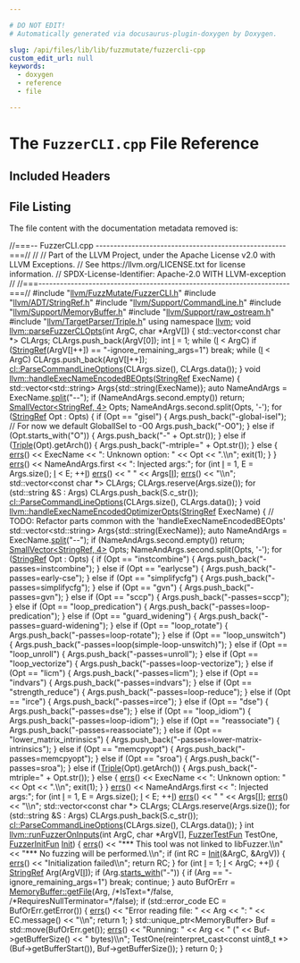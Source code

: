 ```yaml
---

# DO NOT EDIT!
# Automatically generated via docusaurus-plugin-doxygen by Doxygen.

slug: /api/files/lib/lib/fuzzmutate/fuzzercli-cpp
custom_edit_url: null
keywords:
  - doxygen
  - reference
  - file

---
```





# The `FuzzerCLI.cpp` File Reference

<DoxygenPage pluginConfig={pluginConfig}>



## Included Headers

<IncludesList>
<IncludesListItem
  filePath="llvm/FuzzMutate/FuzzerCLI.h"
  permalink="/docs/api/files/include/include/llvm/include/llvm/fuzzmutate/fuzzercli-h"
  isLocal="true" />
<IncludesListItem
  filePath="llvm/ADT/StringRef.h"
  permalink="/docs/api/files/include/include/llvm/include/llvm/adt/stringref-h"
  isLocal="true" />
<IncludesListItem
  filePath="llvm/Support/CommandLine.h"
  permalink="/docs/api/files/include/include/llvm/include/llvm/support/commandline-h"
  isLocal="true" />
<IncludesListItem
  filePath="llvm/Support/MemoryBuffer.h"
  permalink="/docs/api/files/include/include/llvm/include/llvm/support/memorybuffer-h"
  isLocal="true" />
<IncludesListItem
  filePath="llvm/Support/raw_ostream.h"
  permalink="/docs/api/files/include/include/llvm/include/llvm/support/raw-ostream-h"
  isLocal="true" />
<IncludesListItem
  filePath="llvm/TargetParser/Triple.h"
  permalink="/docs/api/files/include/include/llvm/include/llvm/targetparser/triple-h"
  isLocal="true" />
</IncludesList>


## File Listing

The file content with the documentation metadata removed is:

<ProgramListing>

<Link id="l00001" /><CodeLine lineNumber="1"><Highlight kind="comment">//===-- FuzzerCLI.cpp -----------------------------------------------------===//</Highlight><Highlight kind="normal"></Highlight></CodeLine>
<Link id="l00002" /><CodeLine lineNumber="2"><Highlight kind="normal"></Highlight><Highlight kind="comment">//</Highlight><Highlight kind="normal"></Highlight></CodeLine>
<Link id="l00003" /><CodeLine lineNumber="3"><Highlight kind="normal"></Highlight><Highlight kind="comment">// Part of the LLVM Project, under the Apache License v2.0 with LLVM Exceptions.</Highlight><Highlight kind="normal"></Highlight></CodeLine>
<Link id="l00004" /><CodeLine lineNumber="4"><Highlight kind="normal"></Highlight><Highlight kind="comment">// See https://llvm.org/LICENSE.txt for license information.</Highlight><Highlight kind="normal"></Highlight></CodeLine>
<Link id="l00005" /><CodeLine lineNumber="5"><Highlight kind="normal"></Highlight><Highlight kind="comment">// SPDX-License-Identifier: Apache-2.0 WITH LLVM-exception</Highlight><Highlight kind="normal"></Highlight></CodeLine>
<Link id="l00006" /><CodeLine lineNumber="6"><Highlight kind="normal"></Highlight><Highlight kind="comment">//</Highlight><Highlight kind="normal"></Highlight></CodeLine>
<Link id="l00007" /><CodeLine lineNumber="7"><Highlight kind="normal"></Highlight><Highlight kind="comment">//===----------------------------------------------------------------------===//</Highlight><Highlight kind="normal"></Highlight></CodeLine>
<Link id="l00008" /><CodeLine lineNumber="8"><Highlight kind="normal"></Highlight></CodeLine>
<Link id="l00009" /><CodeLine lineNumber="9"><Highlight kind="normal"></Highlight><Highlight kind="preprocessor">#include &quot;<a href="/docs/api/files/include/include/llvm/include/llvm/fuzzmutate/fuzzercli-h">llvm/FuzzMutate/FuzzerCLI.h</a>&quot;</Highlight><Highlight kind="normal"></Highlight></CodeLine>
<Link id="l00010" /><CodeLine lineNumber="10"><Highlight kind="normal"></Highlight><Highlight kind="preprocessor">#include &quot;<a href="/docs/api/files/include/include/llvm/include/llvm/adt/stringref-h">llvm/ADT/StringRef.h</a>&quot;</Highlight><Highlight kind="normal"></Highlight></CodeLine>
<Link id="l00011" /><CodeLine lineNumber="11"><Highlight kind="normal"></Highlight><Highlight kind="preprocessor">#include &quot;<a href="/docs/api/files/include/include/llvm/include/llvm/support/commandline-h">llvm/Support/CommandLine.h</a>&quot;</Highlight><Highlight kind="normal"></Highlight></CodeLine>
<Link id="l00012" /><CodeLine lineNumber="12"><Highlight kind="normal"></Highlight><Highlight kind="preprocessor">#include &quot;<a href="/docs/api/files/include/include/llvm/include/llvm/support/memorybuffer-h">llvm/Support/MemoryBuffer.h</a>&quot;</Highlight><Highlight kind="normal"></Highlight></CodeLine>
<Link id="l00013" /><CodeLine lineNumber="13"><Highlight kind="normal"></Highlight><Highlight kind="preprocessor">#include &quot;<a href="/docs/api/files/include/include/llvm/include/llvm/support/raw-ostream-h">llvm/Support/raw&#95;ostream.h</a>&quot;</Highlight><Highlight kind="normal"></Highlight></CodeLine>
<Link id="l00014" /><CodeLine lineNumber="14"><Highlight kind="normal"></Highlight><Highlight kind="preprocessor">#include &quot;<a href="/docs/api/files/include/include/llvm/include/llvm/targetparser/triple-h">llvm/TargetParser/Triple.h</a>&quot;</Highlight><Highlight kind="normal"></Highlight></CodeLine>
<Link id="l00015" /><CodeLine lineNumber="15"><Highlight kind="normal"></Highlight></CodeLine>
<Link id="l00016" /><CodeLine lineNumber="16"><Highlight kind="normal"></Highlight><Highlight kind="keyword">using namespace </Highlight><Highlight kind="normal"><a href="/docs/api/namespaces/llvm">llvm</a>;</Highlight></CodeLine>
<Link id="l00017" /><CodeLine lineNumber="17"><Highlight kind="normal"></Highlight></CodeLine>
<Link id="l00018" /><CodeLine lineNumber="18" lineLink="/docs/api/namespaces/llvm/#af5cd4e69dabe32160a42a6f2e7e0e38c"><Highlight kind="normal"></Highlight><Highlight kind="keywordtype">void</Highlight><Highlight kind="normal"> <a href="/docs/api/namespaces/llvm/#af5cd4e69dabe32160a42a6f2e7e0e38c">llvm::parseFuzzerCLOpts</a>(</Highlight><Highlight kind="keywordtype">int</Highlight><Highlight kind="normal"> ArgC, </Highlight><Highlight kind="keywordtype">char</Highlight><Highlight kind="normal"> &#42;ArgV&#91;&#93;) &#123;</Highlight></CodeLine>
<Link id="l00019" /><CodeLine lineNumber="19"><Highlight kind="normal">  std::vector&lt;const char &#42;&gt; CLArgs;</Highlight></CodeLine>
<Link id="l00020" /><CodeLine lineNumber="20"><Highlight kind="normal">  CLArgs.push&#95;back(ArgV&#91;0&#93;);</Highlight></CodeLine>
<Link id="l00021" /><CodeLine lineNumber="21"><Highlight kind="normal"></Highlight></CodeLine>
<Link id="l00022" /><CodeLine lineNumber="22"><Highlight kind="normal">  </Highlight><Highlight kind="keywordtype">int</Highlight><Highlight kind="normal"> <a href="/docs/api/files/lib/lib/support/md5-cpp/#ac0eafdc9ee161b71e7af98af736952fd">I</a> = 1;</Highlight></CodeLine>
<Link id="l00023" /><CodeLine lineNumber="23"><Highlight kind="normal">  </Highlight><Highlight kind="keywordflow">while</Highlight><Highlight kind="normal"> (<a href="/docs/api/files/lib/lib/support/md5-cpp/#ac0eafdc9ee161b71e7af98af736952fd">I</a> &lt; ArgC)</Highlight></CodeLine>
<Link id="l00024" /><CodeLine lineNumber="24"><Highlight kind="normal">    </Highlight><Highlight kind="keywordflow">if</Highlight><Highlight kind="normal"> (<a href="/docs/api/classes/llvm/stringref">StringRef</a>(ArgV&#91;<a href="/docs/api/files/lib/lib/support/md5-cpp/#ac0eafdc9ee161b71e7af98af736952fd">I</a>++&#93;) == </Highlight><Highlight kind="stringliteral">&quot;-ignore&#95;remaining&#95;args=1&quot;</Highlight><Highlight kind="normal">)</Highlight></CodeLine>
<Link id="l00025" /><CodeLine lineNumber="25"><Highlight kind="normal">      </Highlight><Highlight kind="keywordflow">break</Highlight><Highlight kind="normal">;</Highlight></CodeLine>
<Link id="l00026" /><CodeLine lineNumber="26"><Highlight kind="normal">  </Highlight><Highlight kind="keywordflow">while</Highlight><Highlight kind="normal"> (<a href="/docs/api/files/lib/lib/support/md5-cpp/#ac0eafdc9ee161b71e7af98af736952fd">I</a> &lt; ArgC)</Highlight></CodeLine>
<Link id="l00027" /><CodeLine lineNumber="27"><Highlight kind="normal">    CLArgs.push&#95;back(ArgV&#91;<a href="/docs/api/files/lib/lib/support/md5-cpp/#ac0eafdc9ee161b71e7af98af736952fd">I</a>++&#93;);</Highlight></CodeLine>
<Link id="l00028" /><CodeLine lineNumber="28"><Highlight kind="normal"></Highlight></CodeLine>
<Link id="l00029" /><CodeLine lineNumber="29"><Highlight kind="normal">  <a href="/docs/api/namespaces/llvm/cl/#a7225497318f6c1bd57e8a80d4273031e">cl::ParseCommandLineOptions</a>(CLArgs.size(), CLArgs.data());</Highlight></CodeLine>
<Link id="l00030" /><CodeLine lineNumber="30"><Highlight kind="normal">&#125;</Highlight></CodeLine>
<Link id="l00031" /><CodeLine lineNumber="31"><Highlight kind="normal"></Highlight></CodeLine>
<Link id="l00032" /><CodeLine lineNumber="32" lineLink="/docs/api/namespaces/llvm/#a3d069b5b5139c3ccd0a63545bcfbb98a"><Highlight kind="normal"></Highlight><Highlight kind="keywordtype">void</Highlight><Highlight kind="normal"> <a href="/docs/api/namespaces/llvm/#a3d069b5b5139c3ccd0a63545bcfbb98a">llvm::handleExecNameEncodedBEOpts</a>(<a href="/docs/api/classes/llvm/stringref">StringRef</a> ExecName) &#123;</Highlight></CodeLine>
<Link id="l00033" /><CodeLine lineNumber="33"><Highlight kind="normal">  std::vector&lt;std::string&gt; Args&#123;std::string(ExecName)&#125;;</Highlight></CodeLine>
<Link id="l00034" /><CodeLine lineNumber="34"><Highlight kind="normal"></Highlight></CodeLine>
<Link id="l00035" /><CodeLine lineNumber="35"><Highlight kind="normal">  </Highlight><Highlight kind="keyword">auto</Highlight><Highlight kind="normal"> NameAndArgs = ExecName.<a href="/docs/api/classes/llvm/stringref/#a0320b2a5a6d440bf4479a02e78cf5ca7">split</a>(</Highlight><Highlight kind="stringliteral">&quot;--&quot;</Highlight><Highlight kind="normal">);</Highlight></CodeLine>
<Link id="l00036" /><CodeLine lineNumber="36"><Highlight kind="normal">  </Highlight><Highlight kind="keywordflow">if</Highlight><Highlight kind="normal"> (NameAndArgs.second.empty())</Highlight></CodeLine>
<Link id="l00037" /><CodeLine lineNumber="37"><Highlight kind="normal">    </Highlight><Highlight kind="keywordflow">return</Highlight><Highlight kind="normal">;</Highlight></CodeLine>
<Link id="l00038" /><CodeLine lineNumber="38"><Highlight kind="normal"></Highlight></CodeLine>
<Link id="l00039" /><CodeLine lineNumber="39"><Highlight kind="normal">  <a href="/docs/api/classes/llvm/smallvector">SmallVector&lt;StringRef, 4&gt;</a> Opts;</Highlight></CodeLine>
<Link id="l00040" /><CodeLine lineNumber="40"><Highlight kind="normal">  NameAndArgs.second.split(Opts, </Highlight><Highlight kind="charliteral">&#39;-&#39;</Highlight><Highlight kind="normal">);</Highlight></CodeLine>
<Link id="l00041" /><CodeLine lineNumber="41"><Highlight kind="normal">  </Highlight><Highlight kind="keywordflow">for</Highlight><Highlight kind="normal"> (<a href="/docs/api/classes/llvm/stringref">StringRef</a> Opt : Opts) &#123;</Highlight></CodeLine>
<Link id="l00042" /><CodeLine lineNumber="42"><Highlight kind="normal">    </Highlight><Highlight kind="keywordflow">if</Highlight><Highlight kind="normal"> (Opt == </Highlight><Highlight kind="stringliteral">&quot;gisel&quot;</Highlight><Highlight kind="normal">) &#123;</Highlight></CodeLine>
<Link id="l00043" /><CodeLine lineNumber="43"><Highlight kind="normal">      Args.push&#95;back(</Highlight><Highlight kind="stringliteral">&quot;-global-isel&quot;</Highlight><Highlight kind="normal">);</Highlight></CodeLine>
<Link id="l00044" /><CodeLine lineNumber="44"><Highlight kind="normal">      </Highlight><Highlight kind="comment">// For now we default GlobalISel to -O0</Highlight><Highlight kind="normal"></Highlight></CodeLine>
<Link id="l00045" /><CodeLine lineNumber="45"><Highlight kind="normal">      Args.push&#95;back(</Highlight><Highlight kind="stringliteral">&quot;-O0&quot;</Highlight><Highlight kind="normal">);</Highlight></CodeLine>
<Link id="l00046" /><CodeLine lineNumber="46"><Highlight kind="normal">    &#125; </Highlight><Highlight kind="keywordflow">else</Highlight><Highlight kind="normal"> </Highlight><Highlight kind="keywordflow">if</Highlight><Highlight kind="normal"> (Opt.starts&#95;with(</Highlight><Highlight kind="stringliteral">&quot;O&quot;</Highlight><Highlight kind="normal">)) &#123;</Highlight></CodeLine>
<Link id="l00047" /><CodeLine lineNumber="47"><Highlight kind="normal">      Args.push&#95;back(</Highlight><Highlight kind="stringliteral">&quot;-&quot;</Highlight><Highlight kind="normal"> + Opt.str());</Highlight></CodeLine>
<Link id="l00048" /><CodeLine lineNumber="48"><Highlight kind="normal">    &#125; </Highlight><Highlight kind="keywordflow">else</Highlight><Highlight kind="normal"> </Highlight><Highlight kind="keywordflow">if</Highlight><Highlight kind="normal"> (<a href="/docs/api/classes/llvm/triple">Triple</a>(Opt).getArch()) &#123;</Highlight></CodeLine>
<Link id="l00049" /><CodeLine lineNumber="49"><Highlight kind="normal">      Args.push&#95;back(</Highlight><Highlight kind="stringliteral">&quot;-mtriple=&quot;</Highlight><Highlight kind="normal"> + Opt.str());</Highlight></CodeLine>
<Link id="l00050" /><CodeLine lineNumber="50"><Highlight kind="normal">    &#125; </Highlight><Highlight kind="keywordflow">else</Highlight><Highlight kind="normal"> &#123;</Highlight></CodeLine>
<Link id="l00051" /><CodeLine lineNumber="51"><Highlight kind="normal">      <a href="/docs/api/namespaces/llvm/#a9a7b5c68c90f85baaedaa854cc5002cc">errs</a>() &lt;&lt; ExecName &lt;&lt; </Highlight><Highlight kind="stringliteral">&quot;: Unknown option: &quot;</Highlight><Highlight kind="normal"> &lt;&lt; Opt &lt;&lt; </Highlight><Highlight kind="stringliteral">&quot;.\\n&quot;</Highlight><Highlight kind="normal">;</Highlight></CodeLine>
<Link id="l00052" /><CodeLine lineNumber="52"><Highlight kind="normal">      exit(1);</Highlight></CodeLine>
<Link id="l00053" /><CodeLine lineNumber="53"><Highlight kind="normal">    &#125;</Highlight></CodeLine>
<Link id="l00054" /><CodeLine lineNumber="54"><Highlight kind="normal">  &#125;</Highlight></CodeLine>
<Link id="l00055" /><CodeLine lineNumber="55"><Highlight kind="normal">  <a href="/docs/api/namespaces/llvm/#a9a7b5c68c90f85baaedaa854cc5002cc">errs</a>() &lt;&lt; NameAndArgs.first &lt;&lt; </Highlight><Highlight kind="stringliteral">&quot;: Injected args:&quot;</Highlight><Highlight kind="normal">;</Highlight></CodeLine>
<Link id="l00056" /><CodeLine lineNumber="56"><Highlight kind="normal">  </Highlight><Highlight kind="keywordflow">for</Highlight><Highlight kind="normal"> (</Highlight><Highlight kind="keywordtype">int</Highlight><Highlight kind="normal"> <a href="/docs/api/files/lib/lib/support/md5-cpp/#ac0eafdc9ee161b71e7af98af736952fd">I</a> = 1, E = Args.size(); <a href="/docs/api/files/lib/lib/support/md5-cpp/#ac0eafdc9ee161b71e7af98af736952fd">I</a> &lt; E; ++<a href="/docs/api/files/lib/lib/support/md5-cpp/#ac0eafdc9ee161b71e7af98af736952fd">I</a>)</Highlight></CodeLine>
<Link id="l00057" /><CodeLine lineNumber="57"><Highlight kind="normal">    <a href="/docs/api/namespaces/llvm/#a9a7b5c68c90f85baaedaa854cc5002cc">errs</a>() &lt;&lt; </Highlight><Highlight kind="stringliteral">&quot; &quot;</Highlight><Highlight kind="normal"> &lt;&lt; Args&#91;<a href="/docs/api/files/lib/lib/support/md5-cpp/#ac0eafdc9ee161b71e7af98af736952fd">I</a>&#93;;</Highlight></CodeLine>
<Link id="l00058" /><CodeLine lineNumber="58"><Highlight kind="normal">  <a href="/docs/api/namespaces/llvm/#a9a7b5c68c90f85baaedaa854cc5002cc">errs</a>() &lt;&lt; </Highlight><Highlight kind="stringliteral">&quot;\\n&quot;</Highlight><Highlight kind="normal">;</Highlight></CodeLine>
<Link id="l00059" /><CodeLine lineNumber="59"><Highlight kind="normal"></Highlight></CodeLine>
<Link id="l00060" /><CodeLine lineNumber="60"><Highlight kind="normal">  std::vector&lt;const char &#42;&gt; CLArgs;</Highlight></CodeLine>
<Link id="l00061" /><CodeLine lineNumber="61"><Highlight kind="normal">  CLArgs.reserve(Args.size());</Highlight></CodeLine>
<Link id="l00062" /><CodeLine lineNumber="62"><Highlight kind="normal">  </Highlight><Highlight kind="keywordflow">for</Highlight><Highlight kind="normal"> (std::string &amp;S : Args)</Highlight></CodeLine>
<Link id="l00063" /><CodeLine lineNumber="63"><Highlight kind="normal">    CLArgs.push&#95;back(S.c&#95;str());</Highlight></CodeLine>
<Link id="l00064" /><CodeLine lineNumber="64"><Highlight kind="normal"></Highlight></CodeLine>
<Link id="l00065" /><CodeLine lineNumber="65"><Highlight kind="normal">  <a href="/docs/api/namespaces/llvm/cl/#a7225497318f6c1bd57e8a80d4273031e">cl::ParseCommandLineOptions</a>(CLArgs.size(), CLArgs.data());</Highlight></CodeLine>
<Link id="l00066" /><CodeLine lineNumber="66"><Highlight kind="normal">&#125;</Highlight></CodeLine>
<Link id="l00067" /><CodeLine lineNumber="67"><Highlight kind="normal"></Highlight></CodeLine>
<Link id="l00068" /><CodeLine lineNumber="68" lineLink="/docs/api/namespaces/llvm/#a7f99b185789990137a084d3fc1910b47"><Highlight kind="normal"></Highlight><Highlight kind="keywordtype">void</Highlight><Highlight kind="normal"> <a href="/docs/api/namespaces/llvm/#a7f99b185789990137a084d3fc1910b47">llvm::handleExecNameEncodedOptimizerOpts</a>(<a href="/docs/api/classes/llvm/stringref">StringRef</a> ExecName) &#123;</Highlight></CodeLine>
<Link id="l00069" /><CodeLine lineNumber="69"><Highlight kind="normal">  </Highlight><Highlight kind="comment">// TODO: Refactor parts common with the &#39;handleExecNameEncodedBEOpts&#39;</Highlight><Highlight kind="normal"></Highlight></CodeLine>
<Link id="l00070" /><CodeLine lineNumber="70"><Highlight kind="normal">  std::vector&lt;std::string&gt; Args&#123;std::string(ExecName)&#125;;</Highlight></CodeLine>
<Link id="l00071" /><CodeLine lineNumber="71"><Highlight kind="normal"></Highlight></CodeLine>
<Link id="l00072" /><CodeLine lineNumber="72"><Highlight kind="normal">  </Highlight><Highlight kind="keyword">auto</Highlight><Highlight kind="normal"> NameAndArgs = ExecName.<a href="/docs/api/classes/llvm/stringref/#a0320b2a5a6d440bf4479a02e78cf5ca7">split</a>(</Highlight><Highlight kind="stringliteral">&quot;--&quot;</Highlight><Highlight kind="normal">);</Highlight></CodeLine>
<Link id="l00073" /><CodeLine lineNumber="73"><Highlight kind="normal">  </Highlight><Highlight kind="keywordflow">if</Highlight><Highlight kind="normal"> (NameAndArgs.second.empty())</Highlight></CodeLine>
<Link id="l00074" /><CodeLine lineNumber="74"><Highlight kind="normal">    </Highlight><Highlight kind="keywordflow">return</Highlight><Highlight kind="normal">;</Highlight></CodeLine>
<Link id="l00075" /><CodeLine lineNumber="75"><Highlight kind="normal"></Highlight></CodeLine>
<Link id="l00076" /><CodeLine lineNumber="76"><Highlight kind="normal">  <a href="/docs/api/classes/llvm/smallvector">SmallVector&lt;StringRef, 4&gt;</a> Opts;</Highlight></CodeLine>
<Link id="l00077" /><CodeLine lineNumber="77"><Highlight kind="normal">  NameAndArgs.second.split(Opts, </Highlight><Highlight kind="charliteral">&#39;-&#39;</Highlight><Highlight kind="normal">);</Highlight></CodeLine>
<Link id="l00078" /><CodeLine lineNumber="78"><Highlight kind="normal">  </Highlight><Highlight kind="keywordflow">for</Highlight><Highlight kind="normal"> (<a href="/docs/api/classes/llvm/stringref">StringRef</a> Opt : Opts) &#123;</Highlight></CodeLine>
<Link id="l00079" /><CodeLine lineNumber="79"><Highlight kind="normal">    </Highlight><Highlight kind="keywordflow">if</Highlight><Highlight kind="normal"> (Opt == </Highlight><Highlight kind="stringliteral">&quot;instcombine&quot;</Highlight><Highlight kind="normal">) &#123;</Highlight></CodeLine>
<Link id="l00080" /><CodeLine lineNumber="80"><Highlight kind="normal">      Args.push&#95;back(</Highlight><Highlight kind="stringliteral">&quot;-passes=instcombine&quot;</Highlight><Highlight kind="normal">);</Highlight></CodeLine>
<Link id="l00081" /><CodeLine lineNumber="81"><Highlight kind="normal">    &#125; </Highlight><Highlight kind="keywordflow">else</Highlight><Highlight kind="normal"> </Highlight><Highlight kind="keywordflow">if</Highlight><Highlight kind="normal"> (Opt == </Highlight><Highlight kind="stringliteral">&quot;earlycse&quot;</Highlight><Highlight kind="normal">) &#123;</Highlight></CodeLine>
<Link id="l00082" /><CodeLine lineNumber="82"><Highlight kind="normal">      Args.push&#95;back(</Highlight><Highlight kind="stringliteral">&quot;-passes=early-cse&quot;</Highlight><Highlight kind="normal">);</Highlight></CodeLine>
<Link id="l00083" /><CodeLine lineNumber="83"><Highlight kind="normal">    &#125; </Highlight><Highlight kind="keywordflow">else</Highlight><Highlight kind="normal"> </Highlight><Highlight kind="keywordflow">if</Highlight><Highlight kind="normal"> (Opt == </Highlight><Highlight kind="stringliteral">&quot;simplifycfg&quot;</Highlight><Highlight kind="normal">) &#123;</Highlight></CodeLine>
<Link id="l00084" /><CodeLine lineNumber="84"><Highlight kind="normal">      Args.push&#95;back(</Highlight><Highlight kind="stringliteral">&quot;-passes=simplifycfg&quot;</Highlight><Highlight kind="normal">);</Highlight></CodeLine>
<Link id="l00085" /><CodeLine lineNumber="85"><Highlight kind="normal">    &#125; </Highlight><Highlight kind="keywordflow">else</Highlight><Highlight kind="normal"> </Highlight><Highlight kind="keywordflow">if</Highlight><Highlight kind="normal"> (Opt == </Highlight><Highlight kind="stringliteral">&quot;gvn&quot;</Highlight><Highlight kind="normal">) &#123;</Highlight></CodeLine>
<Link id="l00086" /><CodeLine lineNumber="86"><Highlight kind="normal">      Args.push&#95;back(</Highlight><Highlight kind="stringliteral">&quot;-passes=gvn&quot;</Highlight><Highlight kind="normal">);</Highlight></CodeLine>
<Link id="l00087" /><CodeLine lineNumber="87"><Highlight kind="normal">    &#125; </Highlight><Highlight kind="keywordflow">else</Highlight><Highlight kind="normal"> </Highlight><Highlight kind="keywordflow">if</Highlight><Highlight kind="normal"> (Opt == </Highlight><Highlight kind="stringliteral">&quot;sccp&quot;</Highlight><Highlight kind="normal">) &#123;</Highlight></CodeLine>
<Link id="l00088" /><CodeLine lineNumber="88"><Highlight kind="normal">      Args.push&#95;back(</Highlight><Highlight kind="stringliteral">&quot;-passes=sccp&quot;</Highlight><Highlight kind="normal">);</Highlight></CodeLine>
<Link id="l00089" /><CodeLine lineNumber="89"><Highlight kind="normal">    &#125; </Highlight><Highlight kind="keywordflow">else</Highlight><Highlight kind="normal"> </Highlight><Highlight kind="keywordflow">if</Highlight><Highlight kind="normal"> (Opt == </Highlight><Highlight kind="stringliteral">&quot;loop&#95;predication&quot;</Highlight><Highlight kind="normal">) &#123;</Highlight></CodeLine>
<Link id="l00090" /><CodeLine lineNumber="90"><Highlight kind="normal">      Args.push&#95;back(</Highlight><Highlight kind="stringliteral">&quot;-passes=loop-predication&quot;</Highlight><Highlight kind="normal">);</Highlight></CodeLine>
<Link id="l00091" /><CodeLine lineNumber="91"><Highlight kind="normal">    &#125; </Highlight><Highlight kind="keywordflow">else</Highlight><Highlight kind="normal"> </Highlight><Highlight kind="keywordflow">if</Highlight><Highlight kind="normal"> (Opt == </Highlight><Highlight kind="stringliteral">&quot;guard&#95;widening&quot;</Highlight><Highlight kind="normal">) &#123;</Highlight></CodeLine>
<Link id="l00092" /><CodeLine lineNumber="92"><Highlight kind="normal">      Args.push&#95;back(</Highlight><Highlight kind="stringliteral">&quot;-passes=guard-widening&quot;</Highlight><Highlight kind="normal">);</Highlight></CodeLine>
<Link id="l00093" /><CodeLine lineNumber="93"><Highlight kind="normal">    &#125; </Highlight><Highlight kind="keywordflow">else</Highlight><Highlight kind="normal"> </Highlight><Highlight kind="keywordflow">if</Highlight><Highlight kind="normal"> (Opt == </Highlight><Highlight kind="stringliteral">&quot;loop&#95;rotate&quot;</Highlight><Highlight kind="normal">) &#123;</Highlight></CodeLine>
<Link id="l00094" /><CodeLine lineNumber="94"><Highlight kind="normal">      Args.push&#95;back(</Highlight><Highlight kind="stringliteral">&quot;-passes=loop-rotate&quot;</Highlight><Highlight kind="normal">);</Highlight></CodeLine>
<Link id="l00095" /><CodeLine lineNumber="95"><Highlight kind="normal">    &#125; </Highlight><Highlight kind="keywordflow">else</Highlight><Highlight kind="normal"> </Highlight><Highlight kind="keywordflow">if</Highlight><Highlight kind="normal"> (Opt == </Highlight><Highlight kind="stringliteral">&quot;loop&#95;unswitch&quot;</Highlight><Highlight kind="normal">) &#123;</Highlight></CodeLine>
<Link id="l00096" /><CodeLine lineNumber="96"><Highlight kind="normal">      Args.push&#95;back(</Highlight><Highlight kind="stringliteral">&quot;-passes=loop(simple-loop-unswitch)&quot;</Highlight><Highlight kind="normal">);</Highlight></CodeLine>
<Link id="l00097" /><CodeLine lineNumber="97"><Highlight kind="normal">    &#125; </Highlight><Highlight kind="keywordflow">else</Highlight><Highlight kind="normal"> </Highlight><Highlight kind="keywordflow">if</Highlight><Highlight kind="normal"> (Opt == </Highlight><Highlight kind="stringliteral">&quot;loop&#95;unroll&quot;</Highlight><Highlight kind="normal">) &#123;</Highlight></CodeLine>
<Link id="l00098" /><CodeLine lineNumber="98"><Highlight kind="normal">      Args.push&#95;back(</Highlight><Highlight kind="stringliteral">&quot;-passes=unroll&quot;</Highlight><Highlight kind="normal">);</Highlight></CodeLine>
<Link id="l00099" /><CodeLine lineNumber="99"><Highlight kind="normal">    &#125; </Highlight><Highlight kind="keywordflow">else</Highlight><Highlight kind="normal"> </Highlight><Highlight kind="keywordflow">if</Highlight><Highlight kind="normal"> (Opt == </Highlight><Highlight kind="stringliteral">&quot;loop&#95;vectorize&quot;</Highlight><Highlight kind="normal">) &#123;</Highlight></CodeLine>
<Link id="l00100" /><CodeLine lineNumber="100"><Highlight kind="normal">      Args.push&#95;back(</Highlight><Highlight kind="stringliteral">&quot;-passes=loop-vectorize&quot;</Highlight><Highlight kind="normal">);</Highlight></CodeLine>
<Link id="l00101" /><CodeLine lineNumber="101"><Highlight kind="normal">    &#125; </Highlight><Highlight kind="keywordflow">else</Highlight><Highlight kind="normal"> </Highlight><Highlight kind="keywordflow">if</Highlight><Highlight kind="normal"> (Opt == </Highlight><Highlight kind="stringliteral">&quot;licm&quot;</Highlight><Highlight kind="normal">) &#123;</Highlight></CodeLine>
<Link id="l00102" /><CodeLine lineNumber="102"><Highlight kind="normal">      Args.push&#95;back(</Highlight><Highlight kind="stringliteral">&quot;-passes=licm&quot;</Highlight><Highlight kind="normal">);</Highlight></CodeLine>
<Link id="l00103" /><CodeLine lineNumber="103"><Highlight kind="normal">    &#125; </Highlight><Highlight kind="keywordflow">else</Highlight><Highlight kind="normal"> </Highlight><Highlight kind="keywordflow">if</Highlight><Highlight kind="normal"> (Opt == </Highlight><Highlight kind="stringliteral">&quot;indvars&quot;</Highlight><Highlight kind="normal">) &#123;</Highlight></CodeLine>
<Link id="l00104" /><CodeLine lineNumber="104"><Highlight kind="normal">      Args.push&#95;back(</Highlight><Highlight kind="stringliteral">&quot;-passes=indvars&quot;</Highlight><Highlight kind="normal">);</Highlight></CodeLine>
<Link id="l00105" /><CodeLine lineNumber="105"><Highlight kind="normal">    &#125; </Highlight><Highlight kind="keywordflow">else</Highlight><Highlight kind="normal"> </Highlight><Highlight kind="keywordflow">if</Highlight><Highlight kind="normal"> (Opt == </Highlight><Highlight kind="stringliteral">&quot;strength&#95;reduce&quot;</Highlight><Highlight kind="normal">) &#123;</Highlight></CodeLine>
<Link id="l00106" /><CodeLine lineNumber="106"><Highlight kind="normal">      Args.push&#95;back(</Highlight><Highlight kind="stringliteral">&quot;-passes=loop-reduce&quot;</Highlight><Highlight kind="normal">);</Highlight></CodeLine>
<Link id="l00107" /><CodeLine lineNumber="107"><Highlight kind="normal">    &#125; </Highlight><Highlight kind="keywordflow">else</Highlight><Highlight kind="normal"> </Highlight><Highlight kind="keywordflow">if</Highlight><Highlight kind="normal"> (Opt == </Highlight><Highlight kind="stringliteral">&quot;irce&quot;</Highlight><Highlight kind="normal">) &#123;</Highlight></CodeLine>
<Link id="l00108" /><CodeLine lineNumber="108"><Highlight kind="normal">      Args.push&#95;back(</Highlight><Highlight kind="stringliteral">&quot;-passes=irce&quot;</Highlight><Highlight kind="normal">);</Highlight></CodeLine>
<Link id="l00109" /><CodeLine lineNumber="109"><Highlight kind="normal">    &#125; </Highlight><Highlight kind="keywordflow">else</Highlight><Highlight kind="normal"> </Highlight><Highlight kind="keywordflow">if</Highlight><Highlight kind="normal"> (Opt == </Highlight><Highlight kind="stringliteral">&quot;dse&quot;</Highlight><Highlight kind="normal">) &#123;</Highlight></CodeLine>
<Link id="l00110" /><CodeLine lineNumber="110"><Highlight kind="normal">      Args.push&#95;back(</Highlight><Highlight kind="stringliteral">&quot;-passes=dse&quot;</Highlight><Highlight kind="normal">);</Highlight></CodeLine>
<Link id="l00111" /><CodeLine lineNumber="111"><Highlight kind="normal">    &#125; </Highlight><Highlight kind="keywordflow">else</Highlight><Highlight kind="normal"> </Highlight><Highlight kind="keywordflow">if</Highlight><Highlight kind="normal"> (Opt == </Highlight><Highlight kind="stringliteral">&quot;loop&#95;idiom&quot;</Highlight><Highlight kind="normal">) &#123;</Highlight></CodeLine>
<Link id="l00112" /><CodeLine lineNumber="112"><Highlight kind="normal">      Args.push&#95;back(</Highlight><Highlight kind="stringliteral">&quot;-passes=loop-idiom&quot;</Highlight><Highlight kind="normal">);</Highlight></CodeLine>
<Link id="l00113" /><CodeLine lineNumber="113"><Highlight kind="normal">    &#125; </Highlight><Highlight kind="keywordflow">else</Highlight><Highlight kind="normal"> </Highlight><Highlight kind="keywordflow">if</Highlight><Highlight kind="normal"> (Opt == </Highlight><Highlight kind="stringliteral">&quot;reassociate&quot;</Highlight><Highlight kind="normal">) &#123;</Highlight></CodeLine>
<Link id="l00114" /><CodeLine lineNumber="114"><Highlight kind="normal">      Args.push&#95;back(</Highlight><Highlight kind="stringliteral">&quot;-passes=reassociate&quot;</Highlight><Highlight kind="normal">);</Highlight></CodeLine>
<Link id="l00115" /><CodeLine lineNumber="115"><Highlight kind="normal">    &#125; </Highlight><Highlight kind="keywordflow">else</Highlight><Highlight kind="normal"> </Highlight><Highlight kind="keywordflow">if</Highlight><Highlight kind="normal"> (Opt == </Highlight><Highlight kind="stringliteral">&quot;lower&#95;matrix&#95;intrinsics&quot;</Highlight><Highlight kind="normal">) &#123;</Highlight></CodeLine>
<Link id="l00116" /><CodeLine lineNumber="116"><Highlight kind="normal">      Args.push&#95;back(</Highlight><Highlight kind="stringliteral">&quot;-passes=lower-matrix-intrinsics&quot;</Highlight><Highlight kind="normal">);</Highlight></CodeLine>
<Link id="l00117" /><CodeLine lineNumber="117"><Highlight kind="normal">    &#125; </Highlight><Highlight kind="keywordflow">else</Highlight><Highlight kind="normal"> </Highlight><Highlight kind="keywordflow">if</Highlight><Highlight kind="normal"> (Opt == </Highlight><Highlight kind="stringliteral">&quot;memcpyopt&quot;</Highlight><Highlight kind="normal">) &#123;</Highlight></CodeLine>
<Link id="l00118" /><CodeLine lineNumber="118"><Highlight kind="normal">      Args.push&#95;back(</Highlight><Highlight kind="stringliteral">&quot;-passes=memcpyopt&quot;</Highlight><Highlight kind="normal">);</Highlight></CodeLine>
<Link id="l00119" /><CodeLine lineNumber="119"><Highlight kind="normal">    &#125; </Highlight><Highlight kind="keywordflow">else</Highlight><Highlight kind="normal"> </Highlight><Highlight kind="keywordflow">if</Highlight><Highlight kind="normal"> (Opt == </Highlight><Highlight kind="stringliteral">&quot;sroa&quot;</Highlight><Highlight kind="normal">) &#123;</Highlight></CodeLine>
<Link id="l00120" /><CodeLine lineNumber="120"><Highlight kind="normal">      Args.push&#95;back(</Highlight><Highlight kind="stringliteral">&quot;-passes=sroa&quot;</Highlight><Highlight kind="normal">);</Highlight></CodeLine>
<Link id="l00121" /><CodeLine lineNumber="121"><Highlight kind="normal">    &#125; </Highlight><Highlight kind="keywordflow">else</Highlight><Highlight kind="normal"> </Highlight><Highlight kind="keywordflow">if</Highlight><Highlight kind="normal"> (<a href="/docs/api/classes/llvm/triple">Triple</a>(Opt).getArch()) &#123;</Highlight></CodeLine>
<Link id="l00122" /><CodeLine lineNumber="122"><Highlight kind="normal">      Args.push&#95;back(</Highlight><Highlight kind="stringliteral">&quot;-mtriple=&quot;</Highlight><Highlight kind="normal"> + Opt.str());</Highlight></CodeLine>
<Link id="l00123" /><CodeLine lineNumber="123"><Highlight kind="normal">    &#125; </Highlight><Highlight kind="keywordflow">else</Highlight><Highlight kind="normal"> &#123;</Highlight></CodeLine>
<Link id="l00124" /><CodeLine lineNumber="124"><Highlight kind="normal">      <a href="/docs/api/namespaces/llvm/#a9a7b5c68c90f85baaedaa854cc5002cc">errs</a>() &lt;&lt; ExecName &lt;&lt; </Highlight><Highlight kind="stringliteral">&quot;: Unknown option: &quot;</Highlight><Highlight kind="normal"> &lt;&lt; Opt &lt;&lt; </Highlight><Highlight kind="stringliteral">&quot;.\\n&quot;</Highlight><Highlight kind="normal">;</Highlight></CodeLine>
<Link id="l00125" /><CodeLine lineNumber="125"><Highlight kind="normal">      exit(1);</Highlight></CodeLine>
<Link id="l00126" /><CodeLine lineNumber="126"><Highlight kind="normal">    &#125;</Highlight></CodeLine>
<Link id="l00127" /><CodeLine lineNumber="127"><Highlight kind="normal">  &#125;</Highlight></CodeLine>
<Link id="l00128" /><CodeLine lineNumber="128"><Highlight kind="normal"></Highlight></CodeLine>
<Link id="l00129" /><CodeLine lineNumber="129"><Highlight kind="normal">  <a href="/docs/api/namespaces/llvm/#a9a7b5c68c90f85baaedaa854cc5002cc">errs</a>() &lt;&lt; NameAndArgs.first &lt;&lt; </Highlight><Highlight kind="stringliteral">&quot;: Injected args:&quot;</Highlight><Highlight kind="normal">;</Highlight></CodeLine>
<Link id="l00130" /><CodeLine lineNumber="130"><Highlight kind="normal">  </Highlight><Highlight kind="keywordflow">for</Highlight><Highlight kind="normal"> (</Highlight><Highlight kind="keywordtype">int</Highlight><Highlight kind="normal"> <a href="/docs/api/files/lib/lib/support/md5-cpp/#ac0eafdc9ee161b71e7af98af736952fd">I</a> = 1, E = Args.size(); <a href="/docs/api/files/lib/lib/support/md5-cpp/#ac0eafdc9ee161b71e7af98af736952fd">I</a> &lt; E; ++<a href="/docs/api/files/lib/lib/support/md5-cpp/#ac0eafdc9ee161b71e7af98af736952fd">I</a>)</Highlight></CodeLine>
<Link id="l00131" /><CodeLine lineNumber="131"><Highlight kind="normal">    <a href="/docs/api/namespaces/llvm/#a9a7b5c68c90f85baaedaa854cc5002cc">errs</a>() &lt;&lt; </Highlight><Highlight kind="stringliteral">&quot; &quot;</Highlight><Highlight kind="normal"> &lt;&lt; Args&#91;<a href="/docs/api/files/lib/lib/support/md5-cpp/#ac0eafdc9ee161b71e7af98af736952fd">I</a>&#93;;</Highlight></CodeLine>
<Link id="l00132" /><CodeLine lineNumber="132"><Highlight kind="normal">  <a href="/docs/api/namespaces/llvm/#a9a7b5c68c90f85baaedaa854cc5002cc">errs</a>() &lt;&lt; </Highlight><Highlight kind="stringliteral">&quot;\\n&quot;</Highlight><Highlight kind="normal">;</Highlight></CodeLine>
<Link id="l00133" /><CodeLine lineNumber="133"><Highlight kind="normal"></Highlight></CodeLine>
<Link id="l00134" /><CodeLine lineNumber="134"><Highlight kind="normal">  std::vector&lt;const char &#42;&gt; CLArgs;</Highlight></CodeLine>
<Link id="l00135" /><CodeLine lineNumber="135"><Highlight kind="normal">  CLArgs.reserve(Args.size());</Highlight></CodeLine>
<Link id="l00136" /><CodeLine lineNumber="136"><Highlight kind="normal">  </Highlight><Highlight kind="keywordflow">for</Highlight><Highlight kind="normal"> (std::string &amp;S : Args)</Highlight></CodeLine>
<Link id="l00137" /><CodeLine lineNumber="137"><Highlight kind="normal">    CLArgs.push&#95;back(S.c&#95;str());</Highlight></CodeLine>
<Link id="l00138" /><CodeLine lineNumber="138"><Highlight kind="normal"></Highlight></CodeLine>
<Link id="l00139" /><CodeLine lineNumber="139"><Highlight kind="normal">  <a href="/docs/api/namespaces/llvm/cl/#a7225497318f6c1bd57e8a80d4273031e">cl::ParseCommandLineOptions</a>(CLArgs.size(), CLArgs.data());</Highlight></CodeLine>
<Link id="l00140" /><CodeLine lineNumber="140"><Highlight kind="normal">&#125;</Highlight></CodeLine>
<Link id="l00141" /><CodeLine lineNumber="141"><Highlight kind="normal"></Highlight></CodeLine>
<Link id="l00142" /><CodeLine lineNumber="142" lineLink="/docs/api/namespaces/llvm/#a73f3f480c52fd84aac6182d798979181"><Highlight kind="normal"></Highlight><Highlight kind="keywordtype">int</Highlight><Highlight kind="normal"> <a href="/docs/api/namespaces/llvm/#a73f3f480c52fd84aac6182d798979181">llvm::runFuzzerOnInputs</a>(</Highlight><Highlight kind="keywordtype">int</Highlight><Highlight kind="normal"> ArgC, </Highlight><Highlight kind="keywordtype">char</Highlight><Highlight kind="normal"> &#42;ArgV&#91;&#93;, <a href="/docs/api/namespaces/llvm/#a491e6f6c2e5bbd00141ccca7eacc68e1">FuzzerTestFun</a> TestOne,</Highlight></CodeLine>
<Link id="l00143" /><CodeLine lineNumber="143"><Highlight kind="normal">                            <a href="/docs/api/namespaces/llvm/#aa25083b0e920b6f4e2ca06977bc43092">FuzzerInitFun</a> <a href="/docs/api/classes/llvm/init">Init</a>) &#123;</Highlight></CodeLine>
<Link id="l00144" /><CodeLine lineNumber="144"><Highlight kind="normal">  <a href="/docs/api/namespaces/llvm/#a9a7b5c68c90f85baaedaa854cc5002cc">errs</a>() &lt;&lt; </Highlight><Highlight kind="stringliteral">&quot;&#42;&#42;&#42; This tool was not linked to libFuzzer.\\n&quot;</Highlight><Highlight kind="normal"></Highlight></CodeLine>
<Link id="l00145" /><CodeLine lineNumber="145"><Highlight kind="normal">         &lt;&lt; </Highlight><Highlight kind="stringliteral">&quot;&#42;&#42;&#42; No fuzzing will be performed.\\n&quot;</Highlight><Highlight kind="normal">;</Highlight></CodeLine>
<Link id="l00146" /><CodeLine lineNumber="146"><Highlight kind="normal">  </Highlight><Highlight kind="keywordflow">if</Highlight><Highlight kind="normal"> (</Highlight><Highlight kind="keywordtype">int</Highlight><Highlight kind="normal"> RC = <a href="/docs/api/classes/llvm/init">Init</a>(&amp;ArgC, &amp;ArgV)) &#123;</Highlight></CodeLine>
<Link id="l00147" /><CodeLine lineNumber="147"><Highlight kind="normal">    <a href="/docs/api/namespaces/llvm/#a9a7b5c68c90f85baaedaa854cc5002cc">errs</a>() &lt;&lt; </Highlight><Highlight kind="stringliteral">&quot;Initialization failed\\n&quot;</Highlight><Highlight kind="normal">;</Highlight></CodeLine>
<Link id="l00148" /><CodeLine lineNumber="148"><Highlight kind="normal">    </Highlight><Highlight kind="keywordflow">return</Highlight><Highlight kind="normal"> RC;</Highlight></CodeLine>
<Link id="l00149" /><CodeLine lineNumber="149"><Highlight kind="normal">  &#125;</Highlight></CodeLine>
<Link id="l00150" /><CodeLine lineNumber="150"><Highlight kind="normal"></Highlight></CodeLine>
<Link id="l00151" /><CodeLine lineNumber="151"><Highlight kind="normal">  </Highlight><Highlight kind="keywordflow">for</Highlight><Highlight kind="normal"> (</Highlight><Highlight kind="keywordtype">int</Highlight><Highlight kind="normal"> <a href="/docs/api/files/lib/lib/support/md5-cpp/#ac0eafdc9ee161b71e7af98af736952fd">I</a> = 1; <a href="/docs/api/files/lib/lib/support/md5-cpp/#ac0eafdc9ee161b71e7af98af736952fd">I</a> &lt; ArgC; ++<a href="/docs/api/files/lib/lib/support/md5-cpp/#ac0eafdc9ee161b71e7af98af736952fd">I</a>) &#123;</Highlight></CodeLine>
<Link id="l00152" /><CodeLine lineNumber="152"><Highlight kind="normal">    <a href="/docs/api/classes/llvm/stringref">StringRef</a> Arg(ArgV&#91;<a href="/docs/api/files/lib/lib/support/md5-cpp/#ac0eafdc9ee161b71e7af98af736952fd">I</a>&#93;);</Highlight></CodeLine>
<Link id="l00153" /><CodeLine lineNumber="153"><Highlight kind="normal">    </Highlight><Highlight kind="keywordflow">if</Highlight><Highlight kind="normal"> (Arg.<a href="/docs/api/classes/llvm/stringref/#a2cd8968ff703aaeb395dcd63f6805ff1">starts&#95;with</a>(</Highlight><Highlight kind="stringliteral">&quot;-&quot;</Highlight><Highlight kind="normal">)) &#123;</Highlight></CodeLine>
<Link id="l00154" /><CodeLine lineNumber="154"><Highlight kind="normal">      </Highlight><Highlight kind="keywordflow">if</Highlight><Highlight kind="normal"> (Arg == </Highlight><Highlight kind="stringliteral">&quot;-ignore&#95;remaining&#95;args=1&quot;</Highlight><Highlight kind="normal">)</Highlight></CodeLine>
<Link id="l00155" /><CodeLine lineNumber="155"><Highlight kind="normal">        </Highlight><Highlight kind="keywordflow">break</Highlight><Highlight kind="normal">;</Highlight></CodeLine>
<Link id="l00156" /><CodeLine lineNumber="156"><Highlight kind="normal">      </Highlight><Highlight kind="keywordflow">continue</Highlight><Highlight kind="normal">;</Highlight></CodeLine>
<Link id="l00157" /><CodeLine lineNumber="157"><Highlight kind="normal">    &#125;</Highlight></CodeLine>
<Link id="l00158" /><CodeLine lineNumber="158"><Highlight kind="normal"></Highlight></CodeLine>
<Link id="l00159" /><CodeLine lineNumber="159"><Highlight kind="normal">    </Highlight><Highlight kind="keyword">auto</Highlight><Highlight kind="normal"> BufOrErr = <a href="/docs/api/classes/llvm/memorybuffer/#aa98611beefe78f907beeee7305cc8174">MemoryBuffer::getFile</a>(Arg, </Highlight><Highlight kind="comment">/&#42;IsText=&#42;/</Highlight><Highlight kind="keyword">false</Highlight><Highlight kind="normal">,</Highlight></CodeLine>
<Link id="l00160" /><CodeLine lineNumber="160"><Highlight kind="normal">                                          </Highlight><Highlight kind="comment">/&#42;RequiresNullTerminator=&#42;/</Highlight><Highlight kind="keyword">false</Highlight><Highlight kind="normal">);</Highlight></CodeLine>
<Link id="l00161" /><CodeLine lineNumber="161"><Highlight kind="normal">    </Highlight><Highlight kind="keywordflow">if</Highlight><Highlight kind="normal"> (std::error&#95;code EC = BufOrErr.getError()) &#123;</Highlight></CodeLine>
<Link id="l00162" /><CodeLine lineNumber="162"><Highlight kind="normal">      <a href="/docs/api/namespaces/llvm/#a9a7b5c68c90f85baaedaa854cc5002cc">errs</a>() &lt;&lt; </Highlight><Highlight kind="stringliteral">&quot;Error reading file: &quot;</Highlight><Highlight kind="normal"> &lt;&lt; Arg &lt;&lt; </Highlight><Highlight kind="stringliteral">&quot;: &quot;</Highlight><Highlight kind="normal"> &lt;&lt; EC.message() &lt;&lt; </Highlight><Highlight kind="stringliteral">&quot;\\n&quot;</Highlight><Highlight kind="normal">;</Highlight></CodeLine>
<Link id="l00163" /><CodeLine lineNumber="163"><Highlight kind="normal">      </Highlight><Highlight kind="keywordflow">return</Highlight><Highlight kind="normal"> 1;</Highlight></CodeLine>
<Link id="l00164" /><CodeLine lineNumber="164"><Highlight kind="normal">    &#125;</Highlight></CodeLine>
<Link id="l00165" /><CodeLine lineNumber="165"><Highlight kind="normal">    std::unique&#95;ptr&lt;MemoryBuffer&gt; Buf = std::move(BufOrErr.get());</Highlight></CodeLine>
<Link id="l00166" /><CodeLine lineNumber="166"><Highlight kind="normal">    <a href="/docs/api/namespaces/llvm/#a9a7b5c68c90f85baaedaa854cc5002cc">errs</a>() &lt;&lt; </Highlight><Highlight kind="stringliteral">&quot;Running: &quot;</Highlight><Highlight kind="normal"> &lt;&lt; Arg &lt;&lt; </Highlight><Highlight kind="stringliteral">&quot; (&quot;</Highlight><Highlight kind="normal"> &lt;&lt; Buf-&gt;getBufferSize() &lt;&lt; </Highlight><Highlight kind="stringliteral">&quot; bytes)\\n&quot;</Highlight><Highlight kind="normal">;</Highlight></CodeLine>
<Link id="l00167" /><CodeLine lineNumber="167"><Highlight kind="normal">    TestOne(</Highlight><Highlight kind="keyword">reinterpret&#95;cast&lt;</Highlight><Highlight kind="keyword">const </Highlight><Highlight kind="normal">uint8&#95;t &#42;</Highlight><Highlight kind="keyword">&gt;</Highlight><Highlight kind="normal">(Buf-&gt;getBufferStart()),</Highlight></CodeLine>
<Link id="l00168" /><CodeLine lineNumber="168"><Highlight kind="normal">            Buf-&gt;getBufferSize());</Highlight></CodeLine>
<Link id="l00169" /><CodeLine lineNumber="169"><Highlight kind="normal">  &#125;</Highlight></CodeLine>
<Link id="l00170" /><CodeLine lineNumber="170"><Highlight kind="normal">  </Highlight><Highlight kind="keywordflow">return</Highlight><Highlight kind="normal"> 0;</Highlight></CodeLine>
<Link id="l00171" /><CodeLine lineNumber="171"><Highlight kind="normal">&#125;</Highlight></CodeLine>

</ProgramListing>

</DoxygenPage>
